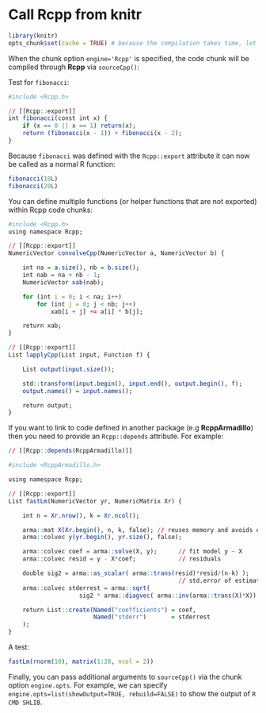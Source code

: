 # Call Rcpp from knitr

```r
library(knitr)
opts_chunk$set(cache = TRUE) # because the compilation takes time, let's cache it
```

When the chunk option `engine='Rcpp'` is specified, the code chunk will be compiled through **Rcpp** via `sourceCpp()`:

Test for `fibonacci`:

```r
#include <Rcpp.h>

// [[Rcpp::export]]
int fibonacci(const int x) {
    if (x == 0 || x == 1) return(x);
    return (fibonacci(x - 1)) + fibonacci(x - 2);
}
```

Because `fibonacci` was defined with the `Rcpp::export` attribute it can now be called as a normal R function:

```r
fibonacci(10L)
fibonacci(20L)
```

You can define multiple functions (or helper functions that are not exported) within Rcpp code chunks:

```r
#include <Rcpp.h>
using namespace Rcpp;

// [[Rcpp::export]]
NumericVector convolveCpp(NumericVector a, NumericVector b) {

    int na = a.size(), nb = b.size();
    int nab = na + nb - 1;
    NumericVector xab(nab);

    for (int i = 0; i < na; i++)
        for (int j = 0; j < nb; j++)
            xab[i + j] += a[i] * b[j];

    return xab;
}

// [[Rcpp::export]]
List lapplyCpp(List input, Function f) {

    List output(input.size());

    std::transform(input.begin(), input.end(), output.begin(), f);
    output.names() = input.names();

    return output;
}
```

If you want to link to code defined in another package (e.g **RcppArmadillo**) then you need to provide an `Rcpp::depends` attribute. For example:

```r
// [[Rcpp::depends(RcppArmadillo)]]

#include <RcppArmadillo.h>

using namespace Rcpp;

// [[Rcpp::export]]
List fastLm(NumericVector yr, NumericMatrix Xr) {

    int n = Xr.nrow(), k = Xr.ncol();

    arma::mat X(Xr.begin(), n, k, false); // reuses memory and avoids extra copy
    arma::colvec y(yr.begin(), yr.size(), false);

    arma::colvec coef = arma::solve(X, y);      // fit model y ~ X
    arma::colvec resid = y - X*coef;            // residuals

    double sig2 = arma::as_scalar( arma::trans(resid)*resid/(n-k) );
                                                // std.error of estimate
    arma::colvec stderrest = arma::sqrt(
                    sig2 * arma::diagvec( arma::inv(arma::trans(X)*X)) );

    return List::create(Named("coefficients") = coef,
                        Named("stderr")       = stderrest
    );
}
```

A test:

```r
fastLm(rnorm(10), matrix(1:20, ncol = 2))
```

Finally, you can pass additional arguments to `sourceCpp()` via the chunk option `engine.opts`. For example, we can specify `engine.opts=list(showOutput=TRUE, rebuild=FALSE)` to show the output of `R CMD SHLIB`.
